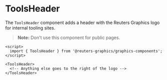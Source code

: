 

<Meta of={ToolsHeaderStories} />

# ToolsHeader

The `ToolsHeader` component adds a header with the Reuters Graphics logo for internal tooling sites.

> **Note:** Don't use this component for public pages.

```svelte
<script>
  import { ToolsHeader } from '@reuters-graphics/graphics-components';
</script>

<ToolsHeader>
  <!-- Anything else goes to the right of the logo -->
</ToolsHeader>
```

<Canvas of={ToolsHeaderStories.Demo} />
